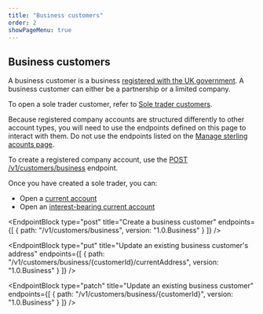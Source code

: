 ```yaml
---
title: "Business customers"
order: 2
showPageMenu: true
---
```



## Business customers

A business customer is a business [registered with the UK government](https://www.gov.uk/set-up-business/limited-company). A business customer can either be a partnership or a limited company.

<Callout colour="blue">To open a sole trader customer, refer to <a href="./sole-trader-customers">Sole trader customers</a>.</Callout>

Because registered company accounts are structured differently to other account types, you will need to use the endpoints defined on this page to interact with them. Do not use the endpoints listed on the [Manage sterling acounts page](./manage-accounts).

To create a registered company account, use the [POST /v1/customers/business](#create-a-business-customer) endpoint.

Once you have created a sole trader, you can:
- Open a [current account](./current-accounts)
- Open an [interest-bearing current account](./savings-accounts)

<EndpointBlock
  type="post"
  title="Create a business customer"
  endpoints={[
    {
      path: "/v1/customers/business",
      version: "1.0.Business"
    }
  ]}
/>

<EndpointBlock
  type="put"
  title="Update an existing business customer's address"
  endpoints={[
    {
      path: "/v1/customers/business/{customerId}/currentAddress",
      version: "1.0.Business"
    }
  ]}
/>

<EndpointBlock
  type="patch"
  title="Update an existing business customer"
  endpoints={[
    {
      path: "/v1/customers/business/{customerId}",
      version: "1.0.Business"
    }
  ]}
/>